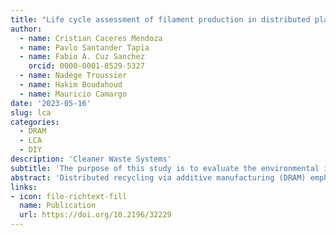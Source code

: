 ```yaml
---
title: "Life cycle assessment of filament production in distributed plastic recycling via additive manufacturing"
author:
  - name: Cristian Caceres Mendoza
  - name: Pavlo Santander Tapia  
  - name: Fabio A. Cuz Sanchez
    orcid: 0000-0001-8529-5327
  - name: Nadège Troussier
  - name: Hakim Boudahoud
  - name: Mauricio Camargo
date: '2023-05-16'
slug: lca
categories:
  - DRAM
  - LCA
  - DIY
description: 'Cleaner Waste Systems'
subtitle: 'The purpose of this study is to evaluate the environmental impact of a DRAM unit as a baseline scenario, compared to two scenarios of the virgin supply chain plastic filament used in the printing process.'
abstract: 'Distributed recycling via additive manufacturing (DRAM) emphasizes an emerging approach to locally recycle waste plastic by 3D-printing it into valuable products. Although major progress has been reported in the last decade to validate the technical feasibility, and economic viability of the DRAM as an unitary operation, the environmental evaluation of this approach is still at its early stage as a distributed recycling network. The purpose of this study is to evaluate the environmental impact of a DRAM unit as a baseline scenario, compared to two scenarios of the virgin supply chain plastic filament used in the printing process. To achieve this goal, a comparative environmental performance using a life cycle assessment (LCA) is performed to estimate the multidimensional potential impacts of virgin and recycled polylactic acid (PLA). The study takes place using a physical recycling demonstrator developed at a university in Nancy, France. Four impact categories were considered: climate change, potential eutrophication (Freshwater and Marine), resource depletion (Fossil and Water), and ion radiation. For the first three impact categories, the results demonstrate a minimum 97% reduction in environmental impact compared to a virgin supply chain. However, in terms of ion radiation, the amount of emissions is approximately 2.8 times higher than that of the virgin plastic scenario. This increase is mainly due to the specific situation in France, where most of the energy is generated using nuclear means. This study aims to expand on the environmental assessment of the plastic recycling network system to better understand the implementation of these systems for waste plastic management, which can help extend the lifetime of plastic material. The findings provide an environmental overview of the benefits and disadvantages of developing a DRAM system in a particular context.'
links:
- icon: file-richtext-fill
  name: Publication
  url: https://doi.org/10.2196/32229
---
```

